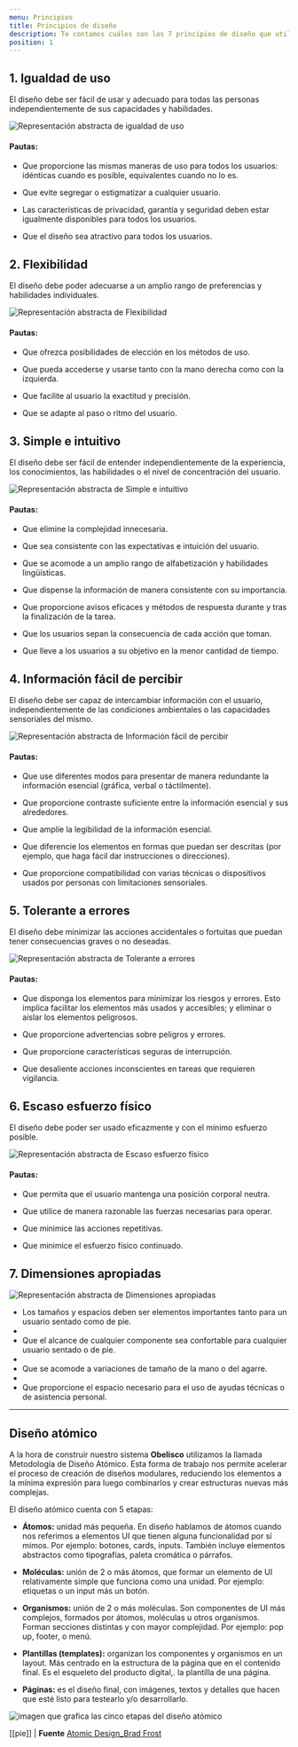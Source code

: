 ```yaml
---
menu: Principios
title: Principios de diseño
description: Te contamos cuáles son los 7 principios de diseño que utilizamos cuando construimos productos digitales del GCBA.
position: 1
---
```


## 1. Igualdad de uso

El diseño debe ser fácil de usar y adecuado para todas las personas independientemente de sus capacidades y habilidades.

![Representación abstracta de igualdad de uso](/creamos_experiencias/diseño/01.svg)

#### Pautas:

- Que proporcione las mismas maneras de uso para todos los usuarios: idénticas cuando es posible, equivalentes cuando no lo es.

- Que evite segregar o estigmatizar a cualquier usuario.

- Las características de privacidad, garantía y seguridad deben estar igualmente disponibles para todos los usuarios.

- Que el diseño sea atractivo para todos los usuarios.

## 2. Flexibilidad

El diseño debe poder adecuarse a un amplio rango de preferencias y habilidades individuales.

![Representación abstracta de Flexibilidad](/creamos_experiencias/diseño/02.svg)

#### Pautas:

- Que ofrezca posibilidades de elección en los métodos de uso.

- Que pueda accederse y usarse tanto con la mano derecha como con la izquierda.

- Que facilite al usuario la exactitud y precisión.

- Que se adapte al paso o ritmo del usuario.

## 3. Simple e intuitivo

El diseño debe ser fácil de entender independientemente de la experiencia, los conocimientos, las habilidades o el nivel de concentración del usuario.

![Representación abstracta de Simple e intuitivo](/creamos_experiencias/diseño/03.svg)

#### Pautas:

- Que elimine la complejidad innecesaria.

- Que sea consistente con las expectativas e intuición del usuario.

- Que se acomode a un amplio rango de alfabetización y habilidades lingüísticas.

- Que dispense la información de manera consistente con su importancia.

- Que proporcione avisos eficaces y métodos de respuesta durante y tras la finalización de la tarea.

- Que los usuarios sepan la consecuencia de cada acción que toman.

- Que lleve a los usuarios a su objetivo en la menor cantidad de tiempo.

## 4. Información fácil de percibir

El diseño debe ser capaz de intercambiar información con el usuario, independientemente de las condiciones ambientales o las capacidades sensoriales del mismo.

![Representación abstracta de Información fácil de percibir](/creamos_experiencias/diseño/04.svg)

#### Pautas:

- Que use diferentes modos para presentar de manera redundante la información esencial (gráfica, verbal o táctilmente).

- Que proporcione contraste suficiente entre la información esencial y sus alrededores.

- Que amplíe la legibilidad de la información esencial.

- Que diferencie los elementos en formas que puedan ser descritas (por ejemplo, que haga fácil dar instrucciones o direcciones).

- Que proporcione compatibilidad con varias técnicas o dispositivos usados por personas con limitaciones sensoriales.

## 5. Tolerante a errores

El diseño debe minimizar las acciones accidentales o fortuitas que puedan tener consecuencias graves o no deseadas.

![Representación abstracta de Tolerante a errores](/creamos_experiencias/diseño/05.svg)

#### Pautas:

- Que disponga los elementos para minimizar los riesgos y errores. Esto implica facilitar los elementos más usados y accesibles; y eliminar o aislar los elementos peligrosos.

- Que proporcione advertencias sobre peligros y errores.

- Que proporcione características seguras de interrupción.

- Que desaliente acciones inconscientes en tareas que requieren vigilancia.

## 6. Escaso esfuerzo físico

El diseño debe poder ser usado eficazmente y con el mínimo esfuerzo posible.

![Representación abstracta de Escaso esfuerzo físico](/creamos_experiencias/diseño/06.svg)

#### Pautas:

- Que permita que el usuario mantenga una posición corporal neutra.

- Que utilice de manera razonable las fuerzas necesarias para operar.

- Que minimice las acciones repetitivas.

- Que minimice el esfuerzo físico continuado.

## 7. Dimensiones apropiadas

![Representación abstracta de Dimensiones apropiadas](/creamos_experiencias/diseño/07.svg)

- Los tamaños y espacios deben ser elementos importantes tanto para un usuario sentado como de pie.
- 
- Que el alcance de cualquier componente sea confortable para cualquier usuario sentado o de pie.
- 
- Que se acomode a variaciones de tamaño de la mano o del agarre.
- 
- Que proporcione el espacio necesario para el uso de ayudas técnicas o de asistencia personal.

---

## Diseño atómico

A la hora de construir nuestro sistema **Obelisco** utilizamos la llamada Metodología de Diseño Atómico. Esta forma de trabajo nos permite acelerar el proceso de creación de diseños modulares, reduciendo los elementos a la mínima expresión para luego combinarlos y crear estructuras nuevas más complejas.

El diseño atómico cuenta con 5 etapas:

- **Átomos:** unidad más pequeña. En diseño hablamos de átomos cuando nos referimos a elementos UI que tienen alguna funcionalidad por sí mimos. Por ejemplo: botones, cards, inputs. También incluye elementos abstractos como tipografías, paleta cromática o párrafos.

- **Moléculas:** unión de 2 o más átomos, que formar un elemento de UI relativamente simple que funciona como una unidad. Por ejemplo: etiquetas o un input más un botón.

- **Organismos:** unión de 2 o más moléculas. Son componentes de UI más complejos, formados por átomos, moléculas u otros organismos. Forman secciones distintas y con mayor complejidad. Por ejemplo: pop up, footer, o menú. 

- **Plantillas (templates):** organizan los componentes y organismos en un layout. Más centrado en la estructura de la página que en el contenido final. Es el esqueleto del producto digital,. la plantilla de una página.

- **Páginas:** es el diseño final, con imágenes, textos y detalles que hacen que esté listo para testearlo y/o desarrollarlo.

![imagen que grafica las cinco etapas del diseño atómico](/creamos_experiencias/diseño/atomic.svg)

[[pie]]
| **Fuente** [Atomic Design_Brad Frost](https://atomicdesign.bradfrost.com/chapter-2/)
